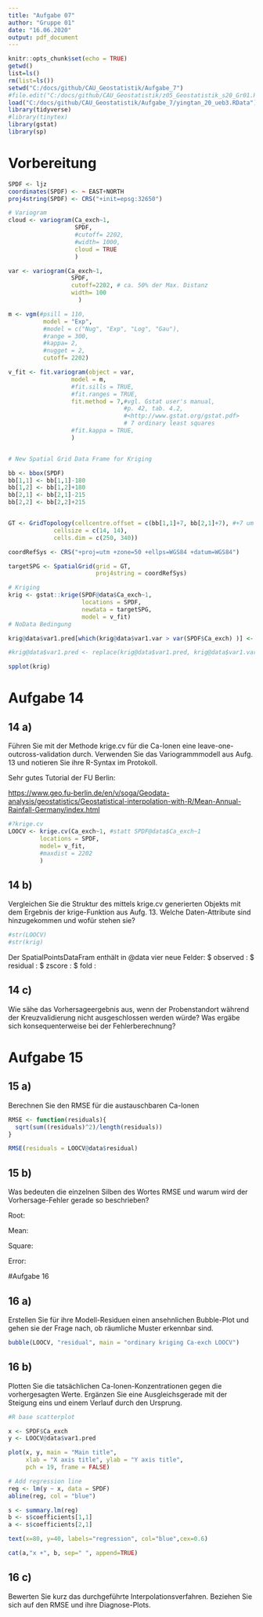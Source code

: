 ```yaml
---
title: "Aufgabe 07"
author: "Gruppe 01"
date: "16.06.2020"
output: pdf_document
---
```


```r
knitr::opts_chunk$set(echo = TRUE)
getwd()
list=ls()
rm(list=ls())
setwd("C:/docs/github/CAU_Geostatistik/Aufgabe_7")
#file.edit("C:/docs/github/CAU_Geostatistik/z05_Geostatistik_s20_Gr01.Rmd")
load("C:/docs/github/CAU_Geostatistik/Aufgabe_7/yingtan_20_ueb3.RData")
library(tidyverse)
#library(tinytex)
library(gstat)
library(sp)
```

# Vorbereitung

```r
SPDF <- ljz
coordinates(SPDF) <- ~ EAST+NORTH
proj4string(SPDF) <- CRS("+init=epsg:32650")

# Variogram
cloud <- variogram(Ca_exch~1,
                   SPDF, 
                   #cutoff= 2202, 
                   #width= 1000, 
                   cloud = TRUE
                   )

var <- variogram(Ca_exch~1, 
                  SPDF, 
                  cutoff=2202, # ca. 50% der Max. Distanz
                  width= 100 
                    )

m <- vgm(#psill = 110,
          model = "Exp",
          #model = c("Nug", "Exp", "Log", "Gau"),
          #range = 300,
          #kappa= 2,
          #nugget = 2, 
          cutoff= 2202)

v_fit <- fit.variogram(object = var,
                  model = m,
                  #fit.sills = TRUE,
                  #fit.ranges = TRUE,
                  fit.method = 7,#vgl. Gstat user's manual, 
                                 #p. 42, tab. 4.2,
                                 #<http://www.gstat.org/gstat.pdf>
                                 # 7 ordinary least squares
                  #fit.kappa = TRUE,
                  )


# New Spatial Grid Data Frame for Kriging

bb <- bbox(SPDF)
bb[1,1] <- bb[1,1]-180
bb[1,2] <- bb[1,2]+180
bb[2,1] <- bb[2,1]-215
bb[2,2] <- bb[2,2]+215


GT <- GridTopology(cellcentre.offset = c(bb[1,1]+7, bb[2,1]+7), #+7 um Zelennmitte
             cellsize = c(14, 14),
             cells.dim = c(250, 340)) 

coordRefSys <- CRS("+proj=utm +zone=50 +ellps=WGS84 +datum=WGS84")

targetSPG <- SpatialGrid(grid = GT,
                         proj4string = coordRefSys)

# Kriging
krig <- gstat::krige(SPDF@data$Ca_exch~1, 
                     locations = SPDF,
                     newdata = targetSPG, 
                     model = v_fit)
# NoData Bedingung

krig@data$var1.pred[which(krig@data$var1.var > var(SPDF$Ca_exch) )] <- NA

#krig@data$var1.pred <- replace(krig@data$var1.pred, krig@data$var1.var > var(SPDF$Ca_exch), NA) # Alternative NoData Umsetzung

spplot(krig)
```


# Aufgabe 14

## 14 a)
Führen Sie mit der Methode krige.cv für die Ca-Ionen eine leave-one-outcross-validation durch. 
Verwenden Sie das Variogrammmodell aus Aufg. 13 
und notieren Sie ihre R-Syntax im Protokoll.

Sehr gutes Tutorial der FU Berlin:

<https://www.geo.fu-berlin.de/en/v/soga/Geodata-analysis/geostatistics/Geostatistical-interpolation-with-R/Mean-Annual-Rainfall-Germany/index.html>

```r
#?krige.cv
LOOCV <- krige.cv(Ca_exch~1, #statt SPDF@data$Ca_exch~1
         locations = SPDF, 
         model= v_fit,
         #maxdist = 2202
         )
```

## 14 b)
Vergleichen Sie die Struktur des mittels krige.cv generierten Objekts mit
dem Ergebnis der krige-Funktion aus Aufg. 13. Welche Daten-Attribute sind
hinzugekommen und wofür stehen sie? 

```r
#str(LOOCV)
#str(krig)
```

Der SpatialPointsDataFram enthält in @data vier neue Felder:
$ observed : 
$ residual : 
$ zscore   : 
$ fold     : 


## 14 c)
Wie sähe das Vorhersageergebnis aus, wenn der Probenstandort während
der Kreuzvalidierung nicht ausgeschlossen werden würde? Was ergäbe sich
konsequenterweise bei der Fehlerberechnung? 



# Aufgabe 15

## 15 a)
Berechnen Sie den RMSE für die austauschbaren Ca-Ionen

```r
RMSE <- function(residuals){
  sqrt(sum((residuals)^2)/length(residuals))
}

RMSE(residuals = LOOCV@data$residual)
```


## 15 b)
Was bedeuten die einzelnen Silben des Wortes RMSE und warum wird
der Vorhersage-Fehler gerade so beschrieben?

Root:

Mean:

Square:

Error:


#Aufgabe 16

## 16 a)
Erstellen Sie für ihre Modell-Residuen einen ansehnlichen Bubble-Plot
und gehen sie der Frage nach, ob räumliche Muster erkennbar sind.

```r
bubble(LOOCV, "residual", main = "ordinary kriging Ca-exch LOOCV")
```




## 16 b)
Plotten Sie die tatsächlichen Ca-Ionen-Konzentrationen gegen die vorhergesagten Werte. 
Ergänzen Sie eine Ausgleichsgerade mit der Steigung eins
und einem Verlauf durch den Ursprung.

```r
#R base scatterplot

x <- SPDF$Ca_exch
y <- LOOCV@data$var1.pred

plot(x, y, main = "Main title",
     xlab = "X axis title", ylab = "Y axis title",
     pch = 19, frame = FALSE)

# Add regression line
reg <- lm(y ~ x, data = SPDF)
abline(reg, col = "blue")

s <- summary.lm(reg)
b <- s$coefficients[1,1]
a <- s$coefficients[2,1]

text(x=80, y=40, labels="regression", col="blue",cex=0.6)

cat(a,"x +", b, sep=" ", append=TRUE)


```


## 16 c)
Bewerten Sie kurz das durchgeführte Interpolationsverfahren. Beziehen
Sie sich auf den RMSE und ihre Diagnose-Plots.


